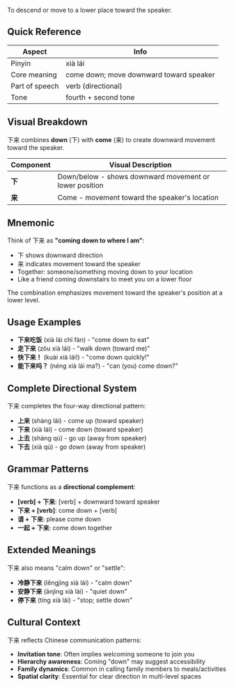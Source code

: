 To descend or move to a lower place toward the speaker.

## Quick Reference

| Aspect         | Info                                    |
| -------------- | --------------------------------------- |
| Pinyin         | xià lái                                 |
| Core meaning   | come down; move downward toward speaker |
| Part of speech | verb (directional)                      |
| Tone           | fourth + second tone                    |

## Visual Breakdown

下来 combines **down** (下) with **come** (来) to create downward movement toward the speaker.

| Component | Visual Description                                     |
| --------- | ------------------------------------------------------ |
| **下**    | Down/below - shows downward movement or lower position |
| **来**    | Come - movement toward the speaker's location          |

## Mnemonic

Think of 下来 as **"coming down to where I am"**:

- 下 shows downward direction
- 来 indicates movement toward the speaker
- Together: someone/something moving down to your location
- Like a friend coming downstairs to meet you on a lower floor

The combination emphasizes movement toward the speaker's position at a lower level.

## Usage Examples

- **下来吃饭** (xià lái chī fàn) - "come down to eat"
- **走下来** (zǒu xià lái) - "walk down (toward me)"
- **快下来！** (kuài xià lái!) - "come down quickly!"
- **能下来吗？** (néng xià lái ma?) - "can (you) come down?"

## Complete Directional System

下来 completes the four-way directional pattern:

- **上来** (shàng lái) - come up (toward speaker)
- **下来** (xià lái) - come down (toward speaker)
- **上去** (shàng qù) - go up (away from speaker)
- **下去** (xià qù) - go down (away from speaker)

## Grammar Patterns

下来 functions as a **directional complement**:

- **[verb] + 下来**: [verb] + downward toward speaker
- **下来 + [verb]**: come down + [verb]
- **请 + 下来**: please come down
- **一起 + 下来**: come down together

## Extended Meanings

下来 also means "calm down" or "settle":

- **冷静下来** (lěngjìng xià lái) - "calm down"
- **安静下来** (ānjìng xià lái) - "quiet down"
- **停下来** (tíng xià lái) - "stop; settle down"

## Cultural Context

下来 reflects Chinese communication patterns:

- **Invitation tone**: Often implies welcoming someone to join you
- **Hierarchy awareness**: Coming "down" may suggest accessibility
- **Family dynamics**: Common in calling family members to meals/activities
- **Spatial clarity**: Essential for clear direction in multi-level spaces
